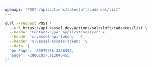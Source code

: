 ```yaml
---
openapi: "POST /api/actions/salesloft/cadences/list"
---
```


<RequestExample>

```bash Request
curl --request POST \
  --url https://api.vessel.dev/actions/salesloft/cadences/list \
  --header 'Content-Type: application/json' \
  --header 'x-vessel-api-token: ' \
  --header 'x-vessel-access-token: '\
  --data '{
  "perPage": -85979398.3336393,
  "page": -20861037.012846455
}'
```

</RequestExample>
